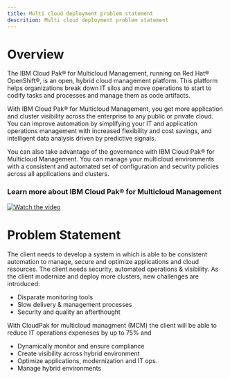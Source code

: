 ```yaml
---
title: Multi cloud deployment problem statement
descrition: Multi cloud deployment problem statement
---
```


# Overview
The IBM Cloud Pak® for Multicloud Management, running on Red Hat® OpenShift®, is an open, hybrid cloud management platform. This platform helps organizations break down IT silos and move operations to start to codify tasks and processes and manage them as code artifacts.

With IBM Cloud Pak® for Multicloud Management, you get more application and cluster visibility across the enterprise to any public or private cloud. You can improve automation by simplifying your IT and application operations management with increased flexibility and cost savings, and intelligent data analysis driven by predictive signals.

You can also take advantage of the governance with IBM Cloud Pak® for Multicloud Management. You can manage your multicloud environments with a consistent and automated set of configuration and security policies across all applications and clusters.

### Learn more about IBM Cloud Pak® for Multicloud Management
[![Watch the video](../images/mcm-problem-statement.png)](https://livesend.ibm.com/i/EyEX3h0YXYLBiPLUSSIGNQP8W8YJDzESPLUSSIGNCFrLOUN___LgInfPPAi8Z40RydfERDLcbdSou8HXU0M0tdyfvKzJrxNByT6rMAEQUALSIGNEQUALSIGN)

# Problem Statement
The client needs to develop a system in which is able to be consistent automation to manage, secure and optimize applications and cloud resources.
The client needs security, automated operations & visibility. As the client modernize and deploy more clusters,
new challenges are introduced:

- Disparate monitoring tools
- Slow delivery & management processes
- Security and quality an afterthought

With CloudPak for multicloud managment (MCM) the client will be able to reduce IT operations expeneses by up to 75% and 
- Dynamically monitor and ensure compliance
- Create visibility across hybrid environment
- Optimize applications, modernization and IT ops.
- Manage hybrid environments




